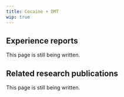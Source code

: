 ---
title: Cocaine + DMT
wip: true
---

## Experience reports

This page is still being written.

## Related research publications

This page is still being written.

